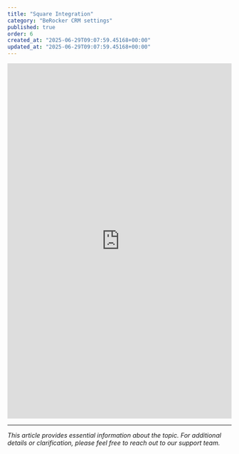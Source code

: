 ```yaml
---
title: "Square Integration"
category: "BeRocker CRM settings"
published: true
order: 6
created_at: "2025-06-29T09:07:59.45168+00:00"
updated_at: "2025-06-29T09:07:59.45168+00:00"
---
```


<iframe
  src="https://scribehow.com/embed/How_To_Set_Square_Integration__X22N4NuFQHGRLI6gZofCdg?as=scrollable"
  width="100%"
  height="800"
  frameborder="0"
  allowfullscreen
></iframe>

---

_This article provides essential information about the topic. For additional details or clarification, please feel free to reach out to our support team._
